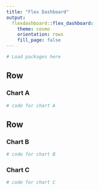 ```yaml
---
title: "Flex Dashboard"
output:
  flexdashboard::flex_dashboard: 
    theme: cosmo
    orientation: rows
    fill_page: false
---
```


```r
# Load packages here
```

Row
-------------------------------------------------------------------------------

### Chart A

```r
# code for chart A
```

Row
-------------------------------------------------------------------------------

### Chart B

```r
# code for chart B
```

### Chart C

```r
# code for chart C
```

